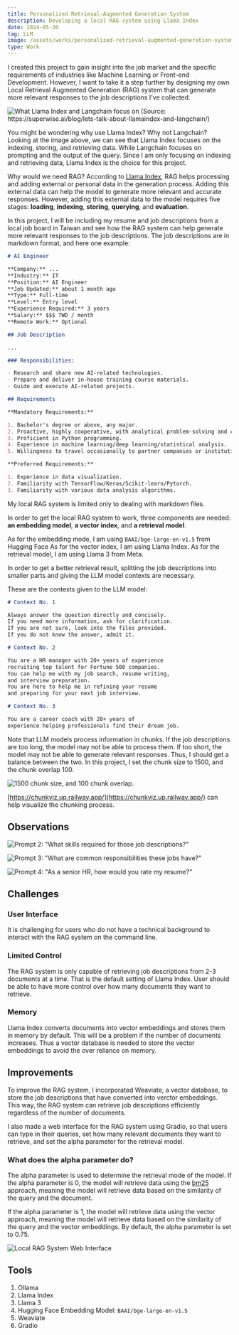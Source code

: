 ```yaml
---
title: Personalized Retrieval-Augmented Generation System
description: Developing a local RAG system using Llama Index
date: 2024-05-30
tag: LLM
image: /assets/works/personalized-retrieval-augmented-generation-system/thumbnail.png
type: Work
---
```


I created this project to gain insight into the job market and the specific requirements of industries
like Machine Learning or Front-end Development. However, I want to take it a step further by designing
my own Local Retrieval Augmented Generation (RAG) system that can generate more relevant responses to
the job descriptions I've collected.

![What Llama Index and Langchain focus on (Source: https://superwise.ai/blog/lets-talk-about-llamaindex-and-langchain/)](/assets/works/personalized-retrieval-augmented-generation-system/langchain-llama-index.png)

You might be wondering why use Llama Index? Why not Langchain?
Looking at the image above, we can see that Llama Index focuses on the indexing, storing, and
retrieving data. While Langchain focuses on prompting and the output of the query.
Since I am only focusing on indexing and retrieving data, Llama Index is the choice for this project.

Why would we need RAG? According to [Llama Index](https://docs.llamaindex.ai/en/stable/getting_started/concepts/),
RAG helps processing and adding external or personal data in the generation process.
Adding this external data can help the model to generate more relevant and accurate responses.
However, adding this external data to the model requires five stages: **loading**, **indexing**, **storing**, **querying**, and **evaluation**.

In this project, I will be including my resume and job descriptions from a local job board in Taiwan
and see how the RAG system can help generate more relevant responses to the job descriptions.
The job descriptions are in markdown format, and here one example:

```markdown
# AI Engineer

**Company:** ...
**Industry:** IT  
**Position:** AI Engineer
**Job Updated:** about 1 month ago  
**Type:** Full-time  
**Level:** Entry level  
**Experience Required:** 3 years  
**Salary:** $$$ TWD / month  
**Remote Work:** Optional

## Job Description

...

### Responsibilities:

- Research and share new AI-related technologies.
- Prepare and deliver in-house training course materials.
- Guide and execute AI-related projects.

## Requirements

**Mandatory Requirements:**

1. Bachelor's degree or above, any major.
2. Proactive, highly cooperative, with analytical problem-solving and communication skills.
3. Proficient in Python programming.
4. Experience in machine learning/deep learning/statistical analysis.
5. Willingness to travel occasionally to partner companies or institutions.

**Preferred Requirements:**

1. Experience in data visualization.
2. Familiarity with TensorFlow/Keras/Scikit-learn/Pytorch.
3. Familiarity with various data analysis algorithms.
```

My local RAG system is limited only to dealing with
markdown files.

In order to get the local RAG system to work, three components are needed:
**an embedding model**, **a vector index**, and **a retrieval model**.

As for the embedding mode, I am using `BAAI/bge-large-en-v1.5` from Hugging Face
As for the vector index, I am using Llama Index.
As for the retrieval model, I am using Llama 3 from Meta.

In order to get a better retrieval result, splitting the job descriptions into
smaller parts and giving the LLM model contexts are necessary.

These are the contexts given to the LLM model:

```markdown
# Context No. 1

Always answer the question directly and concisely.
If you need more information, ask for clarification.
If you are not sure, look into the files provided.
If you do not know the answer, admit it.

# Context No. 2

You are a HR manager with 20+ years of experience
recruiting top talent for Fortune 500 companies.
You can help me with my job search, resume writing,
and interview preparation.
You are here to help me in refining your resume
and preparing for your next job interview.

# Context No. 3

You are a career coach with 20+ years of
experience helping professionals find their dream job.
```

Note that LLM models process information in chunks.
If the job descriptions are too long, the model may not be able to process them.
If too short, the model may not be able to generate relevant responses.
Thus, I should get a balance between the two.
In this project, I set the chunk size to 1500, and the chunk overlap 100.

![1500 chunk size, and 100 chunk overlap.](/assets/works/personalized-retrieval-augmented-generation-system/chunk-visualization.png)

[https://chunkviz.up.railway.app/](https://chunkviz.up.railway.app/) can help visualize the chunking process.

## Observations

![Prompt 2: "What skills required for those job descriptions?"](/assets/works/personalized-retrieval-augmented-generation-system/prompt2.png)

![Prompt 3: "What are common responsibilities these jobs have?"](/assets/works/personalized-retrieval-augmented-generation-system/prompt3.png)

![Prompt 4: "As a senior HR, how would you rate my resume?"](/assets/works/personalized-retrieval-augmented-generation-system/prompt4.png)

## Challenges

### User Interface

It is challenging for users who do not have a technical background
to interact with the RAG system on the command line.

### Limited Control

The RAG system is only capable of retrieving job descriptions from 2-3 documents
at a time. That is the default setting of Llama Index.
User should be able to have more control over how many documents they want to retrieve.

### Memory

Llama Index converts documents into vector embeddings and stores them in memory by default.
This will be a problem if the number of documents increases.
Thus a vector database is needed to store the vector embeddings to avoid the over reliance on memory.

## Improvements

To improve the RAG system, I incorporated Weaviate, a vector database, to store the
job descriptions that have converted into verctor embeddings.
This way, the RAG system can retrieve job descriptions efficiently regardless of the number of documents.

I also made a web interface for the RAG system using Gradio, so that users
can type in their queries, set how many relevant documents they want to retrieve,
and set the alpha parameter for the retrieval model.

### What does the alpha parameter do?

The alpha parameter is used to determine the retrieval mode of the model.
If the alpha parameter is 0, the model will retrieve data using the [bm25](https://en.wikipedia.org/wiki/Okapi_BM25) approach,
meaning the model will retrieve data based on the similarity of the query and the document.

If the alpha parameter is 1, the model will retrieve data using the vector approach,
meaning the model will retrieve data based on the similarity of the query and the vector embeddings.
By default, the alpha parameter is set to $0.75$.

![Local RAG System Web Interface](/assets/works/personalized-retrieval-augmented-generation-system/thumbnail.png)

## Tools

1. Ollama
2. Llama Index
3. Llama 3
4. Hugging Face Embedding Model: `BAAI/bge-large-en-v1.5`
5. Weaviate
6. Gradio
